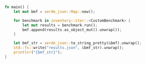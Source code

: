 ```rust title="benches/play_game.rs"
fn main() {
    let mut bmf = serde_json::Map::new();

    for benchmark in inventory::iter::<CustomBenchmark> {
        let mut results = benchmark.run();
        bmf.append(results.as_object_mut().unwrap());
    }

    let bmf_str = serde_json::to_string_pretty(&bmf).unwrap();
    std::fs::write("results.json", &bmf_str).unwrap();
    println!("{bmf_str}");
}
```
